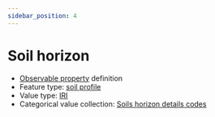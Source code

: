 ```yaml
---
sidebar_position: 4
---
```



# Soil horizon

- [Observable property](/viewers/dawe-vocabs?uri=https://linked.data.gov.au/def/nrm/7761c9df-0ce5-4de6-9c92-f1a8965b9481) definition
- Feature type: [soil profile](http://linked.data.gov.au/def/tern-cv/80c39b95-0912-4267-bb66-2fa081683723)
- Value type: [IRI](https://w3id.org/tern/ontologies/tern/IRI)
- Categorical value collection: [Soils horizon details codes](/viewers/dawe-vocabs?uri=https://linked.data.gov.au/def/nrm/bcd57c16-0e94-48c9-aee7-296a0e13b3ca)

<Example
  protocolModule="soil-subsite-sampling"
  observableProperty="https://linked.data.gov.au/def/nrm/7761c9df-0ce5-4de6-9c92-f1a8965b9481"
/>

